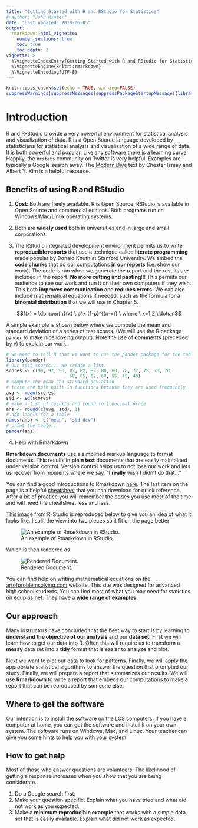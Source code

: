 ```yaml
---
title: "Getting Started with R and RStudio for Statistics"
# author: "John Minter"
date: "Last updated: 2018-06-05"
output:
  rmarkdown::html_vignette:
    number_sections: true
    toc: true
    toc_depth: 2
vignette: >
  %\VignetteIndexEntry{Getting Started with R and RStudio for Statistics}
  %\VignetteEngine{knitr::rmarkdown}
  %\VignetteEncoding{UTF-8}
---
```



```r
knitr::opts_chunk$set(echo = TRUE, warning=FALSE)
suppressWarnings(suppressMessages(suppressPackageStartupMessages(library(ggplot2))))
```
# Introduction

R and R-Studio provide a very powerful environment for statistical
analysis and visualization of data. R is a Open Source language
developed by statisticians for statistical analysis and visualization of
a wide range of data. It is both powerful and popular. Like any
software there is a learning curve. Happily, the `#rstats` community
on Twitter is very helpful. Examples are typically a Google search
away. The
[Modern Dive](https://ismayc.github.io/moderndiver-book/2-getting-started.html)
text by Chester Ismay and Albert Y. Kim is a helpful resource.

## Benefits of using R and RStudio

1. **Cost**: Both are freely available. R is Open Source. RStudio is available
in Open Source and commercial editions. Both programs run on Windows/Mac/Linux
operating systems.

2. Both are **widely used** both in universities and in large and small corporations.

3. The RStudio integrated development environment permits us to write
**reproducible reports** that use a technique called **literate programming**
made popular by Donald Knuth at Stanford University. We embed the
**code chunks** that do our computations **in our reports** (i.e. show our
work).  The code is run when we generate the report and the results are
included in the report. **No more cutting and pasting**!!! This permits our
audience to see our work and run it on their own computers if they wish. This
both **improves communication** and **reduces errors.** We can also include
mathematical equations if needed, such as the formula for a 
**binomial distribution** that we will use in Chapter 5.

$$f(x) = \dbinom{n}{x} \ p^x (1-p)^{(n-x)} \ where \ x=1,2,\ldots,n$$


A simple example is shown below where we compute the mean and standard
deviation of a series of test scores. (We will use the R package `pander` to
make nice looking output). Note the use of **comments** (preceded by `#`) to
explain our work.

```r
# we need to tell R that we want to use the pander package for the table
library(pander)
# Our test scores... We create a list.
scores <- c(99, 97, 90, 87, 82, 82, 80, 80, 78, 77, 75, 73, 70,
						68, 65, 62, 60, 55, 45, 40)
# compute the mean and standard deviation
# these are both built-in functions because they are used frequently
avg <- mean(scores)
std <- sd(scores)
# make a list of results and round to 1 decimal place 
ans <- round(c(avg, std), 1)
# add labels for a table
names(ans) <- c("mean", "std dev")
# print the table..
pander(ans)
```

4. Help with Rmarkdown

**Rmarkdown documents** use a simplified markup language to format documents.
This results in **plain text** documents that are easily maintained under
version control. Version control helps us to not lose our work and lets
us recover from moments where we say, "I **really** wish I didn't do
that..."

You can find a good introductions to Rmarkdown
[here](https://rmarkdown.rstudio.com/lesson-1.html). The last item
on the page is a helpful [cheatsheet](http://www.rstudio.com/wp-content/uploads/2016/03/rmarkdown-cheatsheet-2.0.pdf)
that you can download for quick reference. After a bit of practice you will
remember the codes you use most of the time and will need the cheatsheet
less and less.

[This image](https://d33wubrfki0l68.cloudfront.net/873d04e575f5e47dac3c8f91d101c71a28a3d506/6571d/lesson-images/markdown-1-markup.png)
from R-Studio is reproduced below to give you an idea of what it looks like.
I split the view into two pieces so it fit on the page better

![An example of Rmarkdown in RStudio.](inc/markdown-panel.png)

Which is then rendered as

![Rendered Document.](inc/viewer-panel.png)

You can find help on writing mathematical equations on the
[artofproblemsolving.com](http://artofproblemsolving.com/wiki/index.php/LaTeX:Commands)
website. This site was designed for advanced high school students. You 
can find most of what you may need for statistics on
[equplus.net](http://equplus.net/). They have a
**wide range of examples**.





## Our approach

Many instructors have concluded that the best way to start is by
learning to **understand the objective of our analysis** and our
**data set**. First we will learn how to get our data into R. Often
this will require us to transform a **messy** data set into a **tidy**
format that is easier to analyze and plot.

Next we want to plot our data to look for patterns. Finally, we will
apply the appropriate statistical algorithms to answer the question
that prompted our study. Finally, we will prepare a report that
summarizes our results. We will use **Rmarkdown** to write a report
that embeds our computations to make a report that can be
reproduced by someone else.

## Where to get the software

Our intention is to install the software on the LCS computers. If you
have a computer at home, you can get the software and install it
on your own system. The software runs on Windows, Mac, and Linux. Your
teacher can give you some hints to help you with your system. 

## How to get help

Most of those who answer questions are volunteers. The likelihood of
getting a response increases when you show that you are being
considerate.

1. Do a Google search first.
2. Make your question specific. Explain what you have tried and what
did not work as you expected.
3. Make a **minimum reproducible example** that works with a simple
data set that is easily available. Explain what did not work as
expected.
